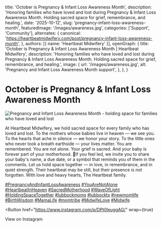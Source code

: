 
  title: 'October is Pregnancy & Infant Loss Awareness Month',
  description: 'Honoring families who have loved and lost during Pregnancy & Infant Loss Awareness Month. Holding sacred space for grief, remembrance, and healing.',
  date: '2025-10-12',
  slug: 'pregnancy-infant-loss-awareness-month',
  featuredImage: '/images/awareness.jpg',
  categories: ['Support', 'Community'],
  alternates: {
    canonical: 'https://heartbeatmidwifery.com/post/pregnancy-infant-loss-awareness-month',
  },
  authors: [{ name: 'Heartbeat Midwifery' }],
  openGraph: {
    title: 'October is Pregnancy & Infant Loss Awareness Month | Heartbeat Midwifery',
    description: 'Honoring families who have loved and lost during Pregnancy & Infant Loss Awareness Month. Holding sacred space for grief, remembrance, and healing.',
    image: {
      url: '/images/awareness.jpg',
      alt: 'Pregnancy and Infant Loss Awareness Month support',
    },
  },
}

# October is Pregnancy & Infant Loss Awareness Month

<Image
  src="/images/awareness.jpg"
  size="large"
  wrap={true}
  alt="Pregnancy and Infant Loss Awareness Month - holding space for families who have loved and lost"
/>

At Heartbeat Midwifery, we hold sacred space for every family who has loved and lost. To the mothers whose babies live in heaven — we see you. To the hearts that ache in silence — we honor your story. To the little ones who never took a breath earthside — your lives matter. You are remembered. You are not alone. Your grief is sacred. And your baby is forever part of your motherhood. 🤍If you feel led, we invite you to share your baby's name, a due date, or a symbol that reminds you of them in the comments. Let us hold space together — in love, in remembrance, and in quiet strength. Their heartbeat may be still, but their presence is not forgotten. With love and heavy hearts, The Heartbeat family.

[#PregnancyAndInfantLossAwareness](https://www.instagram.com/explore/tags/pregnancyandinfantlossawareness/) [#YouAreNotAlone](https://www.instagram.com/explore/tags/youarenotalone/) [#HeartbeatInHeaven](https://www.instagram.com/explore/tags/heartbeatinheaven/) [#SacredMotherhood](https://www.instagram.com/explore/tags/sacredmotherhood/) [#WaveOfLight](https://www.instagram.com/explore/tags/waveoflight/) [#HoldingSpaceTogether](https://www.instagram.com/explore/tags/holdingspacetogether/) [#lubbockmoms](https://www.instagram.com/explore/tags/lubbockmoms/) [#lubbocktx](https://www.instagram.com/explore/tags/lubbocktx/) [#newmomlife](https://www.instagram.com/explore/tags/newmomlife/) [#BirthWisdom](https://www.instagram.com/explore/tags/birthwisdom/) [#MamaLife](https://www.instagram.com/explore/tags/mamalife/) [#momtribe](https://www.instagram.com/explore/tags/momtribe/) [#MidwifeLove](https://www.instagram.com/explore/tags/midwifelove/) [#Midwife](https://www.instagram.com/explore/tags/midwife/)

<Button
  href="https://www.instagram.com/p/DPt0leuggAG/"
  wrap={true}
>
  View on Instagram
</Button>
